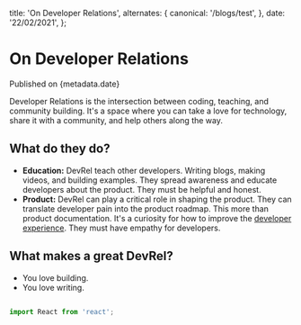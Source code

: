   title: 'On Developer Relations',
  alternates: {
    canonical: '/blogs/test',
  },
  date: '22/02/2021',
};

# On Developer Relations

Published on {metadata.date}

Developer Relations is the intersection between coding, teaching, and community building. It's a space where you can take a love for technology, share it with a community, and help others along the way.

## What do they do?

- **Education:** DevRel teach other developers. Writing blogs, making videos, and building examples. They spread awareness and educate developers about the product. They must be helpful and honest.
- **Product:** DevRel can play a critical role in shaping the product. They can translate developer pain into the product roadmap. This more than product documentation. It's a curiosity for how to improve the [developer experience](/n/dx). They must have empathy for developers.

## What makes a great DevRel?

- You love building.
- You love writing.

```jsx

import React from 'react';
```